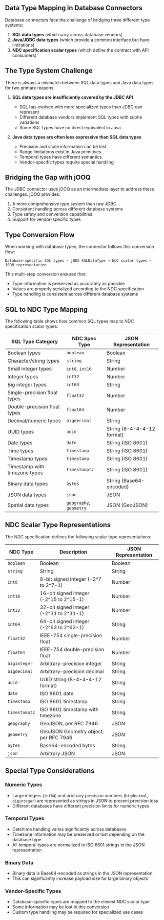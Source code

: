 ## Data Type Mapping in Database Connectors

Database connectors face the challenge of bridging three different type systems:

1. **SQL data types** (which vary across database vendors)
2. **Java/JDBC data types** (which provide a common interface but have limitations)
3. **NDC specification scalar types** (which define the contract with API consumers)

## The Type System Challenge

There is always a mismatch between SQL data types and Java data types for two primary reasons:

1. **SQL data types are insufficiently covered by the JDBC API**
   - SQL has evolved with more specialized types than JDBC can represent
   - Different database vendors implement SQL types with subtle variations
   - Some SQL types have no direct equivalent in Java

2. **Java data types are often less expressive than SQL data types**
   - Precision and scale information can be lost
   - Range limitations exist in Java primitives
   - Temporal types have different semantics
   - Vendor-specific types require special handling

## Bridging the Gap with jOOQ

The JDBC connector uses jOOQ as an intermediate layer to address these challenges. jOOQ provides:

1. A more comprehensive type system than raw JDBC
2. Consistent handling across different database systems
3. Type safety and conversion capabilities
4. Support for vendor-specific types

## Type Conversion Flow

When working with database types, the connector follows this conversion flow:

```
Database-specific SQL types → jOOQ SQLDataType → NDC scalar types → JSON representation
```

This multi-step conversion ensures that:
- Type information is preserved as accurately as possible
- Values are properly serialized according to the NDC specification
- Type handling is consistent across different database systems

## SQL to NDC Type Mapping

The following table shows how common SQL types map to NDC specification scalar types:

| SQL Type Category | NDC Spec Type | JSON Representation |
|-------------------|---------------|---------------------|
| Boolean types | `boolean` | Boolean |
| Character/string types | `string` | String |
| Small integer types | `int8`, `int16` | Number |
| Integer types | `int32` | Number |
| Big integer types | `int64` | String |
| Single-precision float types | `float32` | Number |
| Double-precision float types | `float64` | Number |
| Decimal/numeric types | `bigdecimal` | String |
| UUID types | `uuid` | String (8-4-4-4-12 format) |
| Date types | `date` | String (ISO 8601) |
| Time types | `timestamp` | String (ISO 8601) |
| Timestamp types | `timestamp` | String (ISO 8601) |
| Timestamp with timezone types | `timestamptz` | String (ISO 8601) |
| Binary data types | `bytes` | String (Base64-encoded) |
| JSON data types | `json` | JSON |
| Spatial data types | `geography`, `geometry` | JSON (GeoJSON) |

## NDC Scalar Type Representations

The NDC specification defines the following scalar type representations:

| NDC Type | Description | JSON Representation |
|----------|-------------|---------------------|
| `boolean` | Boolean | Boolean |
| `string` | String | String |
| `int8` | 8-bit signed integer (-2^7 to 2^7-1) | Number |
| `int16` | 16-bit signed integer (-2^15 to 2^15-1) | Number |
| `int32` | 32-bit signed integer (-2^31 to 2^31-1) | Number |
| `int64` | 64-bit signed integer (-2^63 to 2^63-1) | String |
| `float32` | IEEE-754 single-precision float | Number |
| `float64` | IEEE-754 double-precision float | Number |
| `biginteger` | Arbitrary-precision integer | String |
| `bigdecimal` | Arbitrary-precision decimal | String |
| `uuid` | UUID string (8-4-4-4-12 format) | String |
| `date` | ISO 8601 date | String |
| `timestamp` | ISO 8601 timestamp | String |
| `timestamptz` | ISO 8601 timestamp with timezone | String |
| `geography` | GeoJSON, per RFC 7946 | JSON |
| `geometry` | GeoJSON Geometry object, per RFC 7946 | JSON |
| `bytes` | Base64-encoded bytes | String |
| `json` | Arbitrary JSON | JSON |

## Special Type Considerations

### Numeric Types
- Large integers (`int64`) and arbitrary precision numbers (`bigdecimal`, `biginteger`) are represented as strings in JSON to prevent precision loss
- Different databases have different precision limits for numeric types

### Temporal Types
- Date/time handling varies significantly across databases
- Timezone information may be preserved or lost depending on the database type
- All temporal types are normalized to ISO 8601 strings in the JSON representation

### Binary Data
- Binary data is Base64-encoded as strings in the JSON representation
- This can significantly increase payload size for large binary objects

### Vendor-Specific Types
- Database-specific types are mapped to the closest NDC scalar type
- Some information may be lost in this conversion
- Custom type handling may be required for specialized use cases

